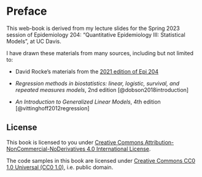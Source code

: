 # Preface {.unnumbered}

This web-book is derived from my lecture slides for the Spring 2023 session of Epidemiology 204: "Quantitative Epidemiology III: Statistical Models", at UC Davis.

I have drawn these materials from many sources, including but not limited to:

- David Rocke's materials from the [2021 edition of Epi 204](https://dmrocke.ucdavis.edu/Class/EPI204-Spring-2021/EPI204-Spring-2021.html)

- *Regression methods in biostatistics: linear, logistic, survival, and repeated measures models*, 2nd edition [@dobson2018introduction]

- *An Introduction to Generalized Linear Models*, 4th edition [@vittinghoff2012regression]

## License {.unnumbered}

This book is licensed to you under [Creative Commons Attribution-NonCommercial-NoDerivatives 4.0 International License](http://creativecommons.org/licenses/by-nc-nd/4.0/).

The code samples in this book are licensed under [Creative Commons CC0 1.0 Universal (CC0 1.0)](https://creativecommons.org/publicdomain/zero/1.0/), i.e. public domain.
